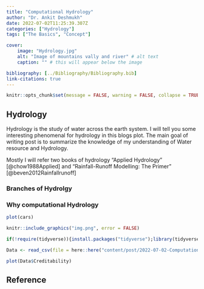 ```yaml
---
title: "Computational Hydrology"
author: "Dr. Ankit Deshmukh"
date: 2022-07-02T11:25:39.307Z
categories: ["Hydrology"]
tags: ["The Basics", "Concept"]

cover:
    image: "Hydrology.jpg"
    alt: "Image of mountains vally and river" # alt text
    caption: "" # this will appear below the image

bibliography: [../Bibliography/Bibliography.bib]
link-citations: true
---
```


<!-- --- -->
<!-- title: "Getting started with R" -->
<!-- author: "Dr. Ankit Deshmukh" -->
<!-- date: 2021-09-21T11:25:39.307Z  -->
<!-- categories: ["R"] -->
<!-- tags: ["Setup", "plot"] -->
<!-- --- -->


```r
knitr::opts_chunk$set(message = FALSE, warning = FALSE, collapse = TRUE)
```

## Hydrology

Hydrology is the study of water across the earth system. I will tell you some interesting phenomenal for hydrology in this blogs plot. The main goal of writing post is to summarize the knowledge of my understanding of Water resource and Hydrology. 

Mostly I will refer two books of hydrology "Applied Hydrology" [@chow1988Applied] and "Rainfall-Runoff Modelling: The Primer" [@beven2012Rainfallrunoff] 

### Branches of Hydrolgy 


### Why computational Hydrology 


```r
plot(cars)
```

```r
knitr::include_graphics("img.png", error = FALSE)
```


```r
if(!require(tidyverse)){install.packages("tidyverse");library(tidyverse)}

Data <- read_csv(file = here::here("content/post/2022-07-02-Computational-Hydrology", "german_credit.csv"))

plot(Data$Creditability)

```

## Reference


